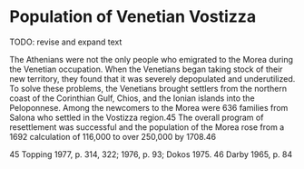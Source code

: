 # Population of Venetian Vostizza {#population}

TODO: revise and expand text

The Athenians were not the only people who emigrated to the Morea during the Venetian occupation. When the Venetians began taking stock of their new territory, they found that it was severely depopulated and underutilized. To solve these problems, the Venetians brought settlers from the northern coast of the Corinthian Gulf, Chios, and the Ionian islands into the Peloponnese. Among the newcomers to the Morea were 636 families from Salona who settled in the Vostizza region.45 The overall program of resettlement was successful and the population of the Morea rose from a 1692 calculation of 116,000 to over 250,000 by 1708.46


45 Topping 1977, p. 314, 322; 1976, p. 93; Dokos 1975.
46 Darby 1965, p. 84

